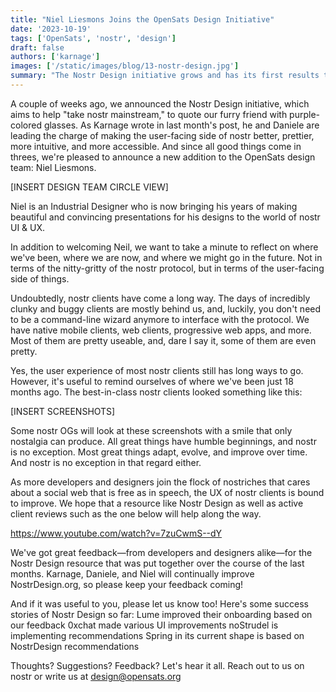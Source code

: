 ```yaml
---
title: "Niel Liesmons Joins the OpenSats Design Initiative"
date: '2023-10-19'
tags: ['OpenSats', 'nostr', 'design']
draft: false
authors: ['karnage']
images: ['/static/images/blog/13-nostr-design.jpg']
summary: "The Nostr Design initiative grows and has its first results to show."
---
```


A couple of weeks ago, we announced the Nostr Design initiative, which aims to
help "take nostr mainstream," to quote our furry friend with purple-colored
glasses. As Karnage wrote in last month's post, he and Daniele are leading the
charge of making the user-facing side of nostr better, prettier, more intuitive,
and more accessible. And since all good things come in threes, we're pleased to
announce a new addition to the OpenSats design team: Niel Liesmons.

[INSERT DESIGN TEAM CIRCLE VIEW]

Niel is an Industrial Designer who is now bringing his years of making beautiful
and convincing presentations for his designs to the world of nostr UI & UX. 

In addition to welcoming Neil, we want to take a minute to reflect on where
we've been, where we are now, and where we might go in the future. Not in terms
of the nitty-gritty of the nostr protocol, but in terms of the user-facing side
of things. 

Undoubtedly, nostr clients have come a long way. The days of incredibly clunky
and buggy clients are mostly behind us, and, luckily, you don't need to be a
command-line wizard anymore to interface with the protocol. We have native
mobile clients, web clients, progressive web apps, and more. Most of them are
pretty useable, and, dare I say it, some of them are even pretty.

Yes, the user experience of most nostr clients still has long ways to go.
However, it's useful to remind ourselves of where we've been just 18 months ago.
The best-in-class nostr clients looked something like this:

[INSERT SCREENSHOTS]

Some nostr OGs will look at these screenshots with a smile that only nostalgia
can produce. All great things have humble beginnings, and nostr is no exception.
Most great things adapt, evolve, and improve over time. And nostr is no
exception in that regard either.

As more developers and designers join the flock of nostriches that cares about a
social web that is free as in speech, the UX of nostr clients is bound to
improve. We hope that a resource like Nostr Design as well as active client
reviews such as the one below will help along the way.

https://www.youtube.com/watch?v=7zuCwmS--dY

We've got great feedback—from developers and designers alike—for the Nostr
Design resource that was put together over the course of the last months.
Karnage, Daniele, and Niel will continually improve NostrDesign.org, so please
keep your feedback coming!

And if it was useful to you, please let us know too! Here's some success stories
of Nostr Design so far: Lume improved their onboarding based on our feedback
0xchat made various UI improvements noStrudel is implementing recommendations
Spring in its current shape is based on NostrDesign recommendations

Thoughts? Suggestions? Feedback? Let's hear it all. Reach out to us on nostr or
write us at design@opensats.org